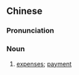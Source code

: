 {{also|支费}}
==Chinese==
{{zh-forms|s=支费}}

===Pronunciation===
{{zh-pron
|m=zhīfèi
|c=zi1 fai3
|cat=n
}}

===Noun===
{{zh-noun}}

# [[expense]]s; [[payment]]